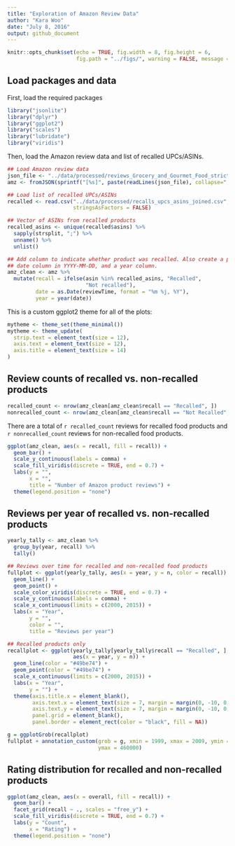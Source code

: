 ```yaml
---
title: "Exploration of Amazon Review Data"
author: "Kara Woo"
date: "July 8, 2016"
output: github_document
---
```


```r
knitr::opts_chunk$set(echo = TRUE, fig.width = 8, fig.height = 6,
                      fig.path = "../figs/", warning = FALSE, message = FALSE)
```

## Load packages and data

First, load the required packages

```r
library("jsonlite")
library("dplyr")
library("ggplot2")
library("scales")
library("lubridate")
library("viridis")
```

Then, load the Amazon review data and list of recalled UPCs/ASINs.

```r
## Load Amazon review data
json_file <- "../data/processed/reviews_Grocery_and_Gourmet_Food_strict.json"
amz <- fromJSON(sprintf("[%s]", paste(readLines(json_file), collapse=",")))

## Load list of recalled UPCs/ASINs
recalled <- read.csv("../data/processed/recalls_upcs_asins_joined.csv",
                     stringsAsFactors = FALSE)

## Vector of ASINs from recalled products
recalled_asins <- unique(recalled$asins) %>%
  sapply(strsplit, ";") %>%
  unname() %>%
  unlist()

## Add column to indicate whether product was recalled. Also create a proper
## date column in YYYY-MM-DD, and a year column.
amz_clean <- amz %>%
  mutate(recall = ifelse(asin %in% recalled_asins, "Recalled",
                         "Not recalled"),
         date = as.Date(reviewTime, format = "%m %j, %Y"),
         year = year(date))
```

This is a custom ggplot2 theme for all of the plots:

```r
mytheme <- theme_set(theme_minimal())
mytheme <- theme_update(
  strip.text = element_text(size = 12),
  axis.text = element_text(size = 12),
  axis.title = element_text(size = 14)
)
```

## Review counts of recalled vs. non-recalled products

```r
recalled_count <- nrow(amz_clean[amz_clean$recall == "Recalled", ])
nonrecalled_count <- nrow(amz_clean[amz_clean$recall == "Not Recalled", ])
```

There are a total of `r recalled_count` reviews for recalled food products and
`r nonrecalled_count` reviews for non-recalled food products.

```r
ggplot(amz_clean, aes(x = recall, fill = recall)) +
  geom_bar() +
  scale_y_continuous(labels = comma) +
  scale_fill_viridis(discrete = TRUE, end = 0.7) +
  labs(y = "",
       x = "",
       title = "Number of Amazon product reviews") +
  theme(legend.position = "none")
```

## Reviews per year of recalled vs. non-recalled products

```r
yearly_tally <- amz_clean %>%
  group_by(year, recall) %>%
  tally()

## Reviews over time for recalled and non-recalled food products
fullplot <- ggplot(yearly_tally, aes(x = year, y = n, color = recall)) +
  geom_line() +
  geom_point() +
  scale_color_viridis(discrete = TRUE, end = 0.7) +
  scale_y_continuous(labels = comma) +
  scale_x_continuous(limits = c(2000, 2015)) +
  labs(x = "Year",
       y = "",
       color = "",
       title = "Reviews per year")

## Recalled products only
recallplot <- ggplot(yearly_tally[yearly_tally$recall == "Recalled", ],
                     aes(x = year, y = n)) +
  geom_line(color = "#49be74") +
  geom_point(color = "#49be74") +
  scale_x_continuous(limits = c(2000, 2015)) +
  labs(x = "Year",
       y = "") +
  theme(axis.title.x = element_blank(),
        axis.text.x = element_text(size = 7, margin = margin(0, -10, 0, 0, "pt")),
        axis.text.y = element_text(size = 7, margin = margin(0, -10, 0, 0, "pt")),
        panel.grid = element_blank(),
        panel.border = element_rect(color = "black", fill = NA))

g = ggplotGrob(recallplot)
fullplot + annotation_custom(grob = g, xmin = 1999, xmax = 2009, ymin = 260000,
                             ymax = 460000)

```

## Rating distribution for recalled and non-recalled products

```r
ggplot(amz_clean, aes(x = overall, fill = recall)) +
  geom_bar() +
  facet_grid(recall ~ ., scales = "free_y") +
  scale_fill_viridis(discrete = TRUE, end = 0.7) +
  labs(y = "Count",
       x = "Rating") +
  theme(legend.position = "none")
```
